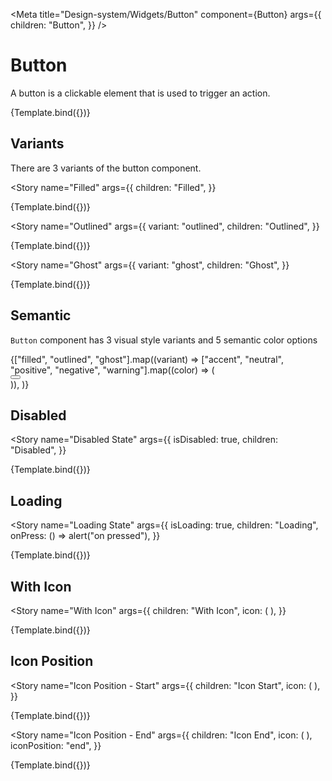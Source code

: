 
<Meta
  title="Design-system/Widgets/Button"
  component={Button}
  args={{
    children: "Button",
  }}
/>


# Button

A button is a clickable element that is used to trigger an action.

<Canvas>
  <Story name="Button">{Template.bind({})}</Story>
</Canvas>

<ArgsTable story="Button" of={Button} />

## Variants

There are 3 variants of the button component.

<Story
  name="Filled"
  args={{
    children: "Filled",
  }}
>
  {Template.bind({})}
</Story>

<Story
  name="Outlined"
  args={{
    variant: "outlined",
    children: "Outlined",
  }}
>
  {Template.bind({})}
</Story>

<Story
  name="Ghost"
  args={{
    variant: "ghost",
    children: "Ghost",
  }}
>
  {Template.bind({})}
</Story>

## Semantic

`Button` component has 3 visual style variants and 5 semantic color options

<Story name="Semantic">
  <div style={{ display: "flex", gap: "10px", flexWrap: "wrap" }}>
    {["filled", "outlined", "ghost"].map((variant) =>
      ["accent", "neutral", "positive", "negative", "warning"].map((color) => (
        <div key={`${variant}-${color}`} style={{ marginBottom: 10 }}>
          <Button variant={variant} color={color} children={color} />
        </div>
      )),
    )}
  </div>
</Story>

## Disabled

<Story
  name="Disabled State"
  args={{
    isDisabled: true,
    children: "Disabled",
  }}
>
  {Template.bind({})}
</Story>

## Loading

<Story
  name="Loading State"
  args={{
    isLoading: true,
    children: "Loading",
    onPress: () => alert("on pressed"),
  }}
>
  {Template.bind({})}
</Story>

## With Icon

<Story
  name="With Icon"
  args={{
    children: "With Icon",
    icon: (
      <Icon>
        <EmotionHappyLineIcon />
      </Icon>
    ),
  }}
>
  {Template.bind({})}
</Story>

## Icon Position

<Story
  name="Icon Position - Start"
  args={{
    children: "Icon Start",
    icon: (
      <Icon>
        <EmotionHappyLineIcon />
      </Icon>
    ),
  }}
>
  {Template.bind({})}
</Story>

<Story
  name="Icon Position - End"
  args={{
    children: "Icon End",
    icon: (
      <Icon>
        <EmotionHappyLineIcon />
      </Icon>
    ),
    iconPosition: "end",
  }}
>
  {Template.bind({})}
</Story>
